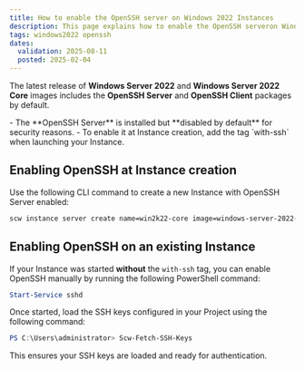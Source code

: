 ```yaml
---
title: How to enable the OpenSSH server on Windows 2022 Instances
description: This page explains how to enable the OpenSSH serveron Windows 2022 Instances
tags: windows2022 openssh
dates:
  validation: 2025-08-11
  posted: 2025-02-04
---
```


The latest release of **Windows Server 2022** and **Windows Server 2022 Core** images includes the **OpenSSH Server** and **OpenSSH Client** packages by default.

<Message type="tip">
- The **OpenSSH Server** is installed but **disabled by default** for security reasons.
- To enable it at Instance creation, add the tag `with-ssh` when launching your Instance.
</Message>

## Enabling OpenSSH at Instance creation

Use the following CLI command to create a new Instance with OpenSSH Server enabled:

```sh
scw instance server create name=win2k22-core image=windows-server-2022-core tags.0=with-ssh type=POP2-2C-8G-WIN admin-password-encryption-ssh-key-id={ssh_key_id}
```

## Enabling OpenSSH on an existing Instance

If your Instance was started **without** the `with-ssh` tag, you can enable OpenSSH manually by running the following PowerShell command:

```powershell
Start-Service sshd
```

Once started, load the SSH keys configured in your Project using the following command:

```powershell
PS C:\Users\administrator> Scw-Fetch-SSH-Keys
```

This ensures your SSH keys are loaded and ready for authentication.